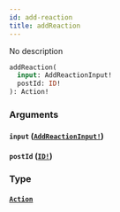 ```yaml
---
id: add-reaction
title: addReaction
---
```


No description

```graphql
addReaction(
  input: AddReactionInput!
  postId: ID!
): Action!

```

### Arguments

#### `input` ([`AddReactionInput!`](/docs/graphql/inputs/add-reaction-input))

#### `postId` ([`ID!`](/docs/graphql/scalars/id))

### Type

#### [`Action`](/docs/graphql/objects/action)
